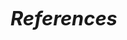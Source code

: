 ```{=latex}
\pagestyle{plain}
```
# <i style="font-size: 110%; color:var(--bs-body-color)">References</i> {-}
